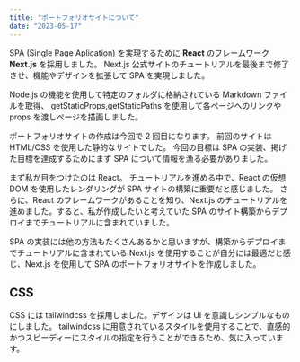 ```yaml
---
title: "ポートフォリオサイトについて"
date: "2023-05-17"
---
```


SPA (Single Page Aplication) を実現するために **React** のフレームワーク **Next.js** を採用しました。
Next.js 公式サイトのチュートリアルを最後まで修了させ、機能やデザインを拡張して SPA を実現しました。

Node.js の機能を使用して特定のフォルダに格納されている Markdown ファイルを取得、
getStaticProps,getStaticPaths を使用して各ページへのリンクや props を渡しページを描画しました。

ポートフォリオサイトの作成は今回で 2 回目になります。
前回のサイトは HTML/CSS を使用した静的なサイトでした。
今回の目標は SPA の実装、掲げた目標を達成するためにまず SPA について情報を漁る必要がありました。

まず私が目をつけたのは React。
チュートリアルを進める中で、React の仮想 DOM を使用したレンダリングが SPA サイトの構築に重要だと感じました。
さらに、React のフレームワークがあることを知り、Next.js のチュートリアルを進めました。すると、私が作成したいと考えていた SPA のサイト構築からデプロイまでチュートリアルに含まれていました。

SPA の実装には他の方法もたくさんあるかと思いますが、構築からデプロイまでチュートリアルに含まれている Next.js を使用することが自分には最適だと感じ、Next.js を使用して SPA のポートフォリオサイトを作成しました。

## CSS

CSS には tailwindcss を採用しました。デザインは UI を意識しシンプルなものにしました。
tailwindcss に用意されているスタイルを使用することで、直感的かつスピーディーにスタイルの指定を行うことができるため、気に入っています。
